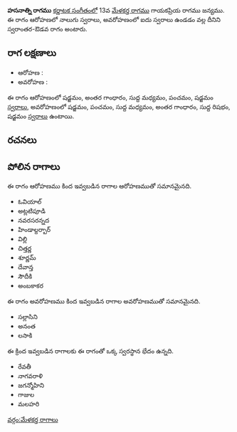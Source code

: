 {{Infobox ragam
	| name          	= హసనాత్ని
	| synonym	    	= 
	| mela          	= 
	| chakra        	= 
	| janaka        	= 
	| type          	= స్వరాంతర-ఔడవ
	| arohanam      	= {{svaraC|S|G3|M1|P|S'}} 
	| avarohanam    	= {{svaraC|S'|P|M1|G3|R1|S}}
	| jeeva         	=
	| chhaya        	=
	| nyasa         	=
	| vishesha      	= 
	| equivalent  		= 
}}
{{కర్ణాటక సంగీత రాగాలు}}
'''హసనాత్ని రాగము''' [[కర్ణాటక సంగీతం]]లో 13వ [[మేళకర్త రాగము]] గాయకప్రియ రాగము జన్యము.  ఈ రాగం ఆరోహణలో నాలుగు స్వరాలు, అవరోహణంలో ఐదు స్వరాలు ఉండడం వల్ల దీనిని స్వరాంతర-ఔడవ రాగం అంటారు.


==రాగ లక్షణాలు==


* ఆరోహణ : {{svaraC|S|G3|M1|P|S'}} 
* అవరోహణ : {{svaraC|S'|P|M1|G3|R1|S}}

ఈ రాగం ఆరోహణంలో షడ్జమం, అంతర గాంధారం, సుద్ద మధ్యమం, పంచమం, షడ్జమం [[స్వరాలు]], అవరోహణంలో షడ్జమం, పంచమం, సుద్ద మధ్యమం, అంతర గాంధారం, సుద్ద రిషభం, షడ్జమం [[స్వరాలు]] ఉంటాయి.

==రచనలు==



==పోలిన రాగాలు==
ఈ రాగం ఆరోహణము కింద ఇవ్వబడిన రాగాల ఆరోహణముతో సమానమైనది.
* ఓవియాల్
* అట్లటిపూడి
* నవరసరన్నద
* హిండాల్దర్బార్
* విల్లి
* చిత్తర్ణ
* శూర్ణమ్
* దేవాన్త
* సౌదీకి
* అంబకాకర

ఈ రాగం అవరోహణము కింద ఇవ్వబడిన రాగాల అవరోహణముతో సమానమైనది.
* సల్లాసిని
* అనంత
* లసాకి

ఈ క్రింద ఇవ్వబడిన రాగాలకు ఈ రాగంతో ఒక్క స్వరస్థాన భేదం ఉన్నది.
* రేవతీ
* నాగవరాళి
* జగన్మోహిని
* గాజుల
* మలహరి



[[వర్గం:మేళకర్త రాగాలు]]